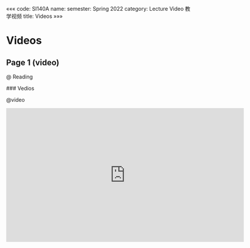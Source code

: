 «««
code: SI140A
name: 
semester: Spring 2022
category: Lecture Video 教学视频
title: Videos
»»»

# Videos

## Page 1 (video)

@ Reading

<div class="markdown-body">
### Vedios
</div>

@video

<iframe src="https://pan.shanghaitech.edu.cn/cloudservice/outerLink/decode?c3Vnb24xNjY1NjM0OTY0NDI0c3Vnb24=" frameborder=0 marginwidth=0 marginheight=0 scrolling=no width=640 height=360 allowfullscreen></iframe>